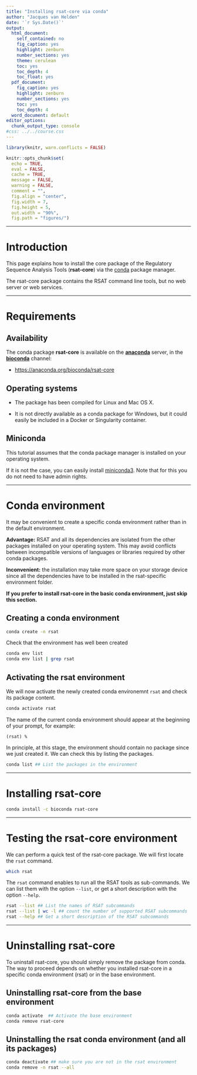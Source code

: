 ```yaml
---
title: "Installing rsat-core via conda"
author: "Jacques van Helden"
date: '`r Sys.Date()`'
output:
  html_document:
    self_contained: no
    fig_caption: yes
    highlight: zenburn
    number_sections: yes
    theme: cerulean
    toc: yes
    toc_depth: 4
    toc_float: yes
  pdf_document:
    fig_caption: yes
    highlight: zenburn
    number_sections: yes
    toc: yes
    toc_depth: 4
  word_document: default
editor_options: 
  chunk_output_type: console
#css: ../../course.css
---
```



```r
library(knitr, warn.conflicts = FALSE)

knitr::opts_chunk$set(
  echo = TRUE, 
  eval = FALSE, 
  cache = TRUE, 
  message = FALSE, 
  warning = FALSE, 
  comment = "",  
  fig.align = "center",
  fig.width = 7, 
  fig.height = 5,
  out.width = "90%",
  fig.path = "figures/")
```

****************************************************************
# Introduction

This page explains how to install the core package of the Regulatory Sequence Analysis Tools (**rsat-core**) via the [conda](https://docs.conda.io/) package manager. 

The rsat-core package contains the RSAT command line tools, but no web server or web services. 

****************************************************************
# Requirements

## Availability

The conda package **rsat-core** is available on the [**anaconda**](https://anaconda.org/) server, in the [**bioconda**](https://anaconda.org/bioconda/) channel: 

- <https://anaconda.org/bioconda/rsat-core>

## Operating systems

- The package has been compiled for Linux and Mac OS X. 

- It is not directly available as a conda package for Windows, but it could easily be included in a Docker or Singularity container. 

## Miniconda

This tutorial assumes that the conda package manager is installed on your operating system. 

If it is not the case, you can easily install  [miniconda3](https://docs.conda.io/en/latest/miniconda.html). Note that for this you do not need to have admin rights. 


****************************************************************
# Conda environment

It may be convenient to create a specific conda environment rather than in the default environment. 

**Advantage:**  RSAT and all its dependencies are isolated from the other packages installed on your operating system. This may avoid conflicts between  incompatible versions of languages or libraries required by other conda packages. 

**Inconvenient:** the installation may take more space on your storage device since all the dependencies have to be installed in the rsat-specific environment folder. 

**If you prefer to install rsat-core in the basic conda environment, just skip this section. **


## Creating a conda environment

```bash
conda create -n rsat
```

Check that the environment has well been created

```bash
conda env list
conda env list | grep rsat
```

## Activating the rsat environment

We will now activate the newly created conda environemnt `rsat` and check its package content. 

```bash
conda activate rsat
```

The name of the current conda environment should appear at the beginning of your prompt, for example:  

`(rsat) %`

In principle, at this stage, the environment should contain no package since we just created it. We can check this by listing the packages. 

```bash
conda list ## List the packages in the environment
```


****************************************************************
# Installing rsat-core


```bash
conda install -c bioconda rsat-core
```

****************************************************************
# Testing the rsat-core environment

We can perform a quick test of the rsat-core package.
We will first locate the `rsat` command. 

```bash
which rsat
```

The `rsat` command enables to run all the RSAT tools as sub-commands. We can list them with the option `--list`, or get a short description with the option `--help`. 

```bash
rsat --list ## List the names of RSAT subcommands
rsat --list | wc -l ## count the number of supported RSAT subcommands
rsat --help ## Get a short description of the RSAT subcommands
```



****************************************************************
# Uninstalling rsat-core

To uninstall rsat-core, you should simply remove the package from conda. The way to proceed depends on whether you installed rsat-core in a specific conda environment (rsat) or in the base environment. 

## Uninstalling rsat-core from the base environment

```bash
conda activate  ## Activate the base environment
conda remove rsat-core
```

## Uninstalling the rsat conda environment (and all its packages)

```bash
conda deactivate ## make sure you are not in the rsat environment
conda remove -n rsat --all
```

